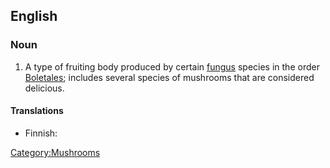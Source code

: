 ==English==

===Noun===
{{wikipedia}}
{{en-noun}}

#A type of fruiting body produced by certain [[fungus]] species in the order [[Boletales]]; includes several species of mushrooms that are considered delicious.

====Translations====
{{trans-top|type of mushrooms}}
* Finnish: {{t+|fi|tatti}}
{{trans-mid}}
{{trans-bottom}}

[[Category:Mushrooms]]